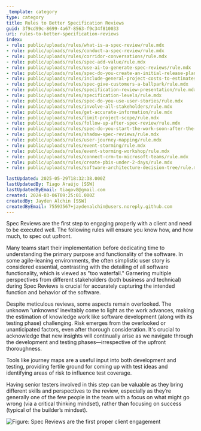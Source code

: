 ```yaml
---
_template: category
type: category
title: Rules to Better Specification Reviews
guid: 3f9cd99c-8699-4a67-8563-f9c34f810033
uri: rules-to-better-specification-reviews
index:
- rule: public/uploads/rules/what-is-a-spec-review/rule.mdx
- rule: public/uploads/rules/conduct-a-spec-review/rule.mdx
- rule: public/uploads/rules/corridor-conversations/rule.mdx
- rule: public/uploads/rules/spec-add-value/rule.mdx
- rule: public/uploads/rules/use-ai-to-generate-spec-reviews/rule.mdx
- rule: public/uploads/rules/spec-do-you-create-an-initial-release-plan-and-ballpark/rule.mdx
- rule: public/uploads/rules/include-general-project-costs-to-estimates/rule.mdx
- rule: public/uploads/rules/spec-give-customers-a-ballpark/rule.mdx
- rule: public/uploads/rules/specification-review-presentation/rule.mdx
- rule: public/uploads/rules/specification-levels/rule.mdx
- rule: public/uploads/rules/spec-do-you-use-user-stories/rule.mdx
- rule: public/uploads/rules/involve-all-stakeholders/rule.mdx
- rule: public/uploads/rules/get-accurate-information/rule.mdx
- rule: public/uploads/rules/limit-project-scope/rule.mdx
- rule: public/uploads/rules/follow-up-after-spec-review/rule.mdx
- rule: public/uploads/rules/spec-do-you-start-the-work-soon-after-the-specification-review/rule.mdx
- rule: public/uploads/rules/shadow-spec-reviews/rule.mdx
- rule: public/uploads/rules/user-journey-mapping/rule.mdx
- rule: public/uploads/rules/event-storming/rule.mdx
- rule: public/uploads/rules/event-storming-workshop/rule.mdx
- rule: public/uploads/rules/connect-crm-to-microsoft-teams/rule.mdx
- rule: public/uploads/rules/create-pbis-under-2-days/rule.mdx
- rule: public/uploads/rules/software-architecture-decision-tree/rule.mdx

lastUpdated: 2025-05-29T18:32:38.000Z
lastUpdatedBy: Tiago Araújo [SSW]
lastUpdatedByEmail: tiagov8@gmail.com
created: 2024-03-06T09:25:01.000Z
createdBy: Jayden Alchin [SSW]
createdByEmail: 75593567+jaydenalchin@users.noreply.github.com
---
```


Spec Reviews are the first step to engaging properly with a client and need to be executed well. The following rules will ensure you know how, and how much, to spec out upfront.

Many teams start their implementation before dedicating time to understanding the primary purpose and functionality of the software. In some agile-leaning environments, the often simplistic user story is considered essential, contrasting with the detailing of all software functionality, which is viewed as "too waterfall." Garnering multiple perspectives from different stakeholders (both business and technical) during Spec Reviews is crucial for accurately capturing the intended function and behavior of the software.

Despite meticulous reviews, some aspects remain overlooked. The unknown 'unknowns' inevitably come to light as the work advances, making the estimation of knowledge work like software development (along with its testing phase) challenging. Risk emerges from the overlooked or unanticipated factors, even after thorough consideration. It's crucial to acknowledge that new insights will continually arise as we navigate through the development and testing phases—irrespective of the upfront thoroughness.

Tools like journey maps are a useful input into both development and testing, providing fertile ground for coming up with test ideas and identifying areas of risk to influence test coverage.

Having senior testers involved in this step can be valuable as they bring different skills and perspectives to the review, especially as they’re generally one of the few people in the team with a focus on what might go wrong (via a critical thinking mindset), rather than focusing on success (typical of the builder’s mindset).

![Figure: Spec Reviews are the first proper client engagement](dalle-3-spec-review.png)
